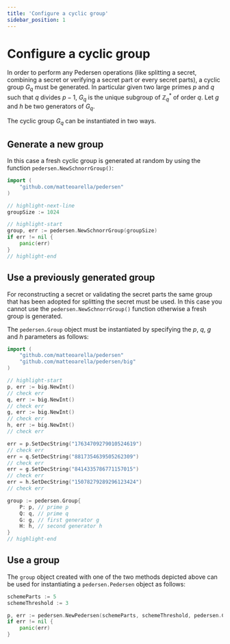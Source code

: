 ```yaml
---
title: 'Configure a cyclic group'
sidebar_position: 1
---
```


# Configure a cyclic group

In order to perform any Pedersen operations (like splitting a secret, combining a secret or verifying a secret part or every
secret parts), a cyclic group $G_q$ must be generated.
In particular given two large primes $p$ and $q$ such that $q$ divides $p-1$, $G_q$ is the unique subgroup of $\mathbb{Z}^*_q$
of order $q$. Let $g$ and $h$ be two generators of $G_q$.

The cyclic group $G_q$ can be instantiated in two ways.

## Generate a new group

In this case a fresh cyclic group is generated at random by using the function `pedersen.NewSchnorrGroup()`:

```go showLineNumbers
import (
    "github.com/matteoarella/pedersen"
)

// highlight-next-line
groupSize := 1024

// highlight-start
group, err := pedersen.NewSchnorrGroup(groupSize)
if err != nil {
	panic(err)
}
// highlight-end
```

## Use a previously generated group

For reconstructing a secret or validating the secret parts the same group that has been adopted for splitting the secret
must be used.
In this case you cannot use the `pedersen.NewSchnorrGroup()` function otherwise a fresh group is generated.

The `pedersen.Group` object must be instantiated by specifying the $p$, $q$, $g$ and $h$ parameters as follows:

```go showLineNumbers
import (
    "github.com/matteoarella/pedersen"
	"github.com/matteoarella/pedersen/big"
)

// highlight-start
p, err := big.NewInt()
// check err
q, err := big.NewInt()
// check err
g, err := big.NewInt()
// check err
h, err := big.NewInt()
// check err

err = p.SetDecString("17634709279010524619")
// check err
err = q.SetDecString("8817354639505262309")
// check err
err = g.SetDecString("8414335786771157015")
// check err
err = h.SetDecString("15078279289296123424")
// check err

group := pedersen.Group{
	P: p, // prime p
	Q: q, // prime q
	G: g, // first generator g
	H: h, // second generator h
}
// highlight-end
```

## Use a group

The `group` object created with one of the two methods depicted above can be used for instantiating a `pedersen.Pedersen` object as follows:

```go
schemeParts := 5
schemeThreshold := 3

p, err := pedersen.NewPedersen(schemeParts, schemeThreshold, pedersen.CyclicGroup(group))
if err != nil {
	panic(err)
}
```
